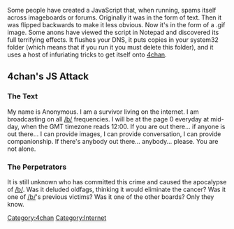 Some people have created a JavaScript that, when running, spams itself across imageboards or forums. Originally it was in the form of text. Then it was flipped backwards to make it less obvious. Now it's in the form of a .gif image. Some anons have viewed the script in Notepad and discovered its full terrifying effects. It flushes your DNS, it puts copies in your system32 folder (which means that if you run it you must delete this folder), and it uses a host of infuriating tricks to get itself onto [[4chan]].

== 4chan's JS Attack ==
=== The Text ===
My name is Anonymous. I am a survivor living on the internet. I am broadcasting on all [[/b/]] frequencies. I will be at the page 0 everyday at mid-day, when the GMT timezone reads 12:00. If you are out there... if anyone is out there... I can provide images, I can provide conversation, I can provide companionship. If there's anybody out there... anybody... please. You are not alone.

=== The Perpetrators ===
It is still unknown who has committed this crime and caused the apocalypse of [[/b/]]. Was it deluded oldfags, thinking it would eliminate the cancer? Was it one of [[/b/]]'s previous victims? Was it one of the other boards? Only they know.


[[Category:4chan]][[Category:Internet]]